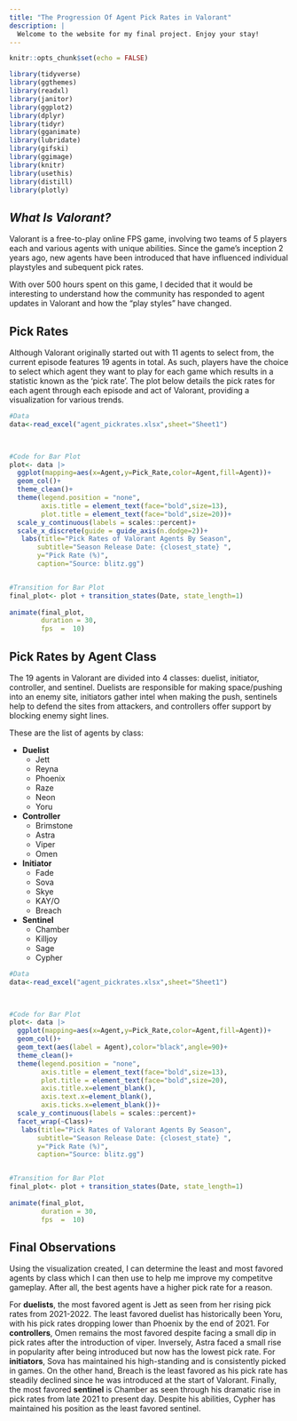```yaml
---
title: "The Progression Of Agent Pick Rates in Valorant"
description: |
  Welcome to the website for my final project. Enjoy your stay!
---
```

```r
knitr::opts_chunk$set(echo = FALSE)

library(tidyverse)
library(ggthemes)
library(readxl)
library(janitor)
library(ggplot2)
library(dplyr)
library(tidyr)
library(gganimate)
library(lubridate)
library(gifski)
library(ggimage)
library(knitr)
library(usethis)
library(distill)
library(plotly)

```

## *What Is Valorant?*

   Valorant is a free-to-play online FPS game, involving two teams of 5 players each and various agents with unique abilities. Since the game's inception 2 years ago, new agents have been introduced that have influenced individual playstyles and subequent pick rates.
   
   With over 500 hours spent on this game, I decided that it would be interesting to understand how the community has responded to agent updates in Valorant and how the "play styles" have changed.


## **Pick Rates**
  
  Although Valorant originally started out with 11 agents to select from, the current episode features 19 agents in total. As such, players have the choice to select which agent they want to play for each game which results in a statistic known as the 'pick rate'. The plot below details the pick rates for each agent through each episode and act of Valorant, providing a visualization for various trends.

```r
#Data 
data<-read_excel("agent_pickrates.xlsx",sheet="Sheet1") 
  


#Code for Bar Plot
plot<- data |> 
  ggplot(mapping=aes(x=Agent,y=Pick_Rate,color=Agent,fill=Agent))+ 
  geom_col()+  
  theme_clean()+
  theme(legend.position = "none",
        axis.title = element_text(face="bold",size=13),
        plot.title = element_text(face="bold",size=20))+
  scale_y_continuous(labels = scales::percent)+
  scale_x_discrete(guide = guide_axis(n.dodge=2))+
   labs(title="Pick Rates of Valorant Agents By Season",
       subtitle="Season Release Date: {closest_state} ",
       y="Pick Rate (%)",
       caption="Source: blitz.gg") 


#Transition for Bar Plot
final_plot<- plot + transition_states(Date, state_length=1)
 
animate(final_plot, 
        duration = 30,
        fps  =  10)
```

## **Pick Rates by Agent Class**

The 19 agents in Valorant are divided into 4 classes: duelist, initiator, controller, and sentinel. Duelists are responsible for making space/pushing into an enemy site, initiators gather intel when making the push, sentinels help to defend the sites from attackers, and controllers offer support by blocking enemy sight lines. 

These are the list of agents by class:

* **Duelist**
  + Jett
  + Reyna
  + Phoenix
  + Raze
  + Neon
  + Yoru
* **Controller**
  + Brimstone
  + Astra
  + Viper
  + Omen
* **Initiator**
  + Fade
  + Sova
  + Skye
  + KAY/O
  + Breach
* **Sentinel**
  + Chamber
  + Killjoy
  + Sage
  + Cypher

```r
#Data 
data<-read_excel("agent_pickrates.xlsx",sheet="Sheet1") 
  


#Code for Bar Plot
plot<- data |> 
  ggplot(mapping=aes(x=Agent,y=Pick_Rate,color=Agent,fill=Agent))+ 
  geom_col()+
  geom_text(aes(label = Agent),color="black",angle=90)+
  theme_clean()+
  theme(legend.position = "none",
        axis.title = element_text(face="bold",size=13),
        plot.title = element_text(face="bold",size=20),
        axis.title.x=element_blank(),
        axis.text.x=element_blank(),
        axis.ticks.x=element_blank())+
  scale_y_continuous(labels = scales::percent)+
  facet_wrap(~Class)+
   labs(title="Pick Rates of Valorant Agents By Season",
       subtitle="Season Release Date: {closest_state} ",
       y="Pick Rate (%)",
       caption="Source: blitz.gg") 


#Transition for Bar Plot
final_plot<- plot + transition_states(Date, state_length=1)
 
animate(final_plot, 
        duration = 30,
        fps  =  10)

```

  
## Final Observations

Using the visualization created, I can determine the least and most favored agents by class which I can then use to help me improve my competitve gameplay. After all, the best agents have a higher pick rate for a reason.

For **duelists**, the most favored agent is Jett as seen from her rising pick rates from 2021-2022. The least favored duelist has historically been Yoru, with his pick rates dropping lower than Phoenix by the end of 2021. For **controllers**, Omen remains the most favored despite facing a small dip in pick rates after the introduction of viper. Inversely, Astra faced a small rise in popularity after being introduced but now has the lowest pick rate. For **initiators**, Sova has maintained his high-standing and is consistently picked in games. On the other hand, Breach is the least favored as his pick rate has steadily declined since he was introduced at the start of Valorant. Finally, the most favored **sentinel** is Chamber as seen through his dramatic rise in pick rates from late 2021 to present day. Despite his abilities, Cypher has maintained his position as the least favored sentinel. 




